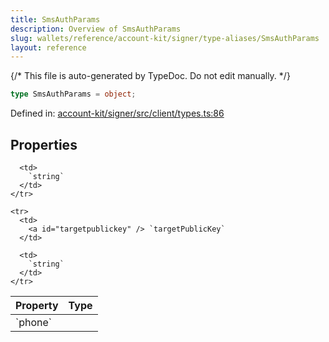 ```yaml
---
title: SmsAuthParams
description: Overview of SmsAuthParams
slug: wallets/reference/account-kit/signer/type-aliases/SmsAuthParams
layout: reference
---
```


{/* This file is auto-generated by TypeDoc. Do not edit manually. */}

```ts
type SmsAuthParams = object;
```

Defined in: [account-kit/signer/src/client/types.ts:86](https://github.com/alchemyplatform/aa-sdk/blob/c1a84188d03473acac2fdb49fb7cd7fdba73169b/account-kit/signer/src/client/types.ts#L86)

## Properties

<table>
  <thead>
    <tr>
      <th align="left">Property</th>
      <th align="left">Type</th>
    </tr>
  </thead>

  <tbody>
    <tr>
      <td>
        <a id="phone" /> `phone`
      </td>

      <td>
        `string`
      </td>
    </tr>

    <tr>
      <td>
        <a id="targetpublickey" /> `targetPublicKey`
      </td>

      <td>
        `string`
      </td>
    </tr>

  </tbody>
</table>
